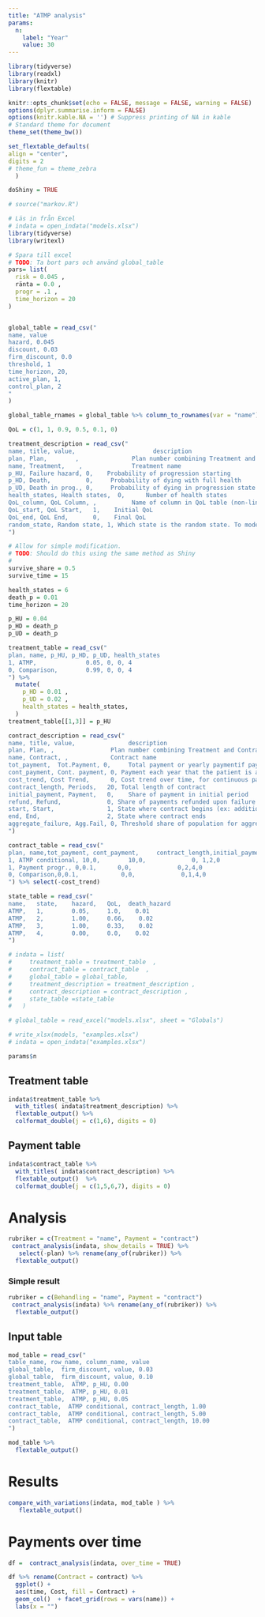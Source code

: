 ```yaml
---
title: "ATMP analysis"
params:
  n:
    label: "Year"
    value: 30
---
```


```r
library(tidyverse)
library(readxl)
library(knitr)
library(flextable)

knitr::opts_chunk$set(echo = FALSE, message = FALSE, warning = FALSE)
options(dplyr.summarise.inform = FALSE)
options(knitr.kable.NA = '') # Suppress printing of NA in kable
# Standard theme for document 
theme_set(theme_bw()) 

set_flextable_defaults(
align = "center",
digits = 2
# theme_fun = theme_zebra
  )

doShiny = TRUE

# source("markov.R")

# Läs in från Excel
# indata = open_indata("models.xlsx")
library(tidyverse)
library(writexl)

# Spara till excel
# TODO: Ta bort pars och använd global_table
pars= list(
  risk = 0.045 ,
  ränta = 0.0 ,
  progr = .1 ,
  time_horizon = 20
)


global_table = read_csv("
name, value
hazard, 0.045 
discount, 0.03 
firm_discount, 0.0
threshold, 1
time_horizon, 20,
active_plan, 1, 
control_plan, 2
"
) 

global_table_rnames = global_table %>% column_to_rownames(var = "name") 

QoL = c(1, 1, 0.9, 0.5, 0.1, 0)

treatment_description = read_csv("
name, title, value,                      description
plan, Plan,        ,               Plan number combining Treatment and Contract 
name, Treatment,    ,              Treatment name
p_HU, Failure hazard, 0,    Probability of progression starting
p_HD, Death,          0,     Probability of dying with full health
p_UD, Death in prog., 0,     Probability of dying in progression state
health_states, Health states,  0,      Number of health states
QoL_column, QoL Column, ,          Name of column in QoL table (non-linear progression)
QoL_start, QoL Start,   1,    Initial QoL
QoL_end, QoL End,       0,    Final QoL
random_state, Random state, 1, Which state is the random state. To model progression before treatment
")

# Allow for simple modification. 
# TODO: Should do this using the same method as Shiny
# 
survive_share = 0.5
survive_time = 15

health_states = 6
death_p = 0.01
time_horizon = 20

p_HU = 0.04
p_HD = death_p
p_UD = death_p

treatment_table = read_csv("
plan, name, p_HU, p_HD, p_UD, health_states
1, ATMP,              0.05, 0, 0, 4
0, Comparison,        0.99, 0, 0, 4
") %>% 
  mutate(
    p_HD = 0.01 , 
    p_UD = 0.02 ,
    health_states = health_states, 
  )
treatment_table[[1,3]] = p_HU

contract_description = read_csv("
name, title, value,               description
plan, Plan, ,                Plan number combining Treatment and Contract 
name, Contract, ,            Contract name
tot_payment,  Tot.Payment, 0,     Total payment or yearly paymentif payment is continuous
cont_payment, Cont. payment, 0, Payment each year that the patient is alive (traditional) 
cost_trend, Cost Trend,      0, Cost trend over time, for continuous payment
contract_length, Periods,   20, Total length of contract
initial_payment, Payment,   0,    Share of payment in initial period
refund, Refund,             0, Share of payments refunded upon failure (progression)
start, Start,               1, State where contract begins (ex: additional treatment in progression) 
end, End,                   2, State where contract ends
aggregate_failure, Agg.Fail, 0, Threshold share of population for aggregate failure
")

contract_table = read_csv("
plan, name,tot_payment, cont_payment,     contract_length,initial_payment,refund, start, end, cost_trend
1, ATMP conditional, 10,0,        10,0,             0, 1,2,0
1, Payment progr., 0,0.1,      0,0,             0,2,4,0
0, Comparison,0,0.1,            0,0,             0,1,4,0
") %>% select(-cost_trend)

state_table = read_csv("
name,   state,    hazard,   QoL,  death_hazard
ATMP,   1,        0.05,     1.0,    0.01
ATMP,   2,        1.00,     0.66,    0.02
ATMP,   3,        1.00,     0.33,    0.02
ATMP,   4,        0.00,     0.0,    0.02
")

# indata = list(
#     treatment_table = treatment_table  ,
#     contract_table = contract_table  ,
#     global_table = global_table,
#     treatment_description = treatment_description ,
#     contract_description = contract_description ,
#     state_table =state_table 
#   )

# global_table = read_excel("models.xlsx", sheet = "Globals")

# write_xlsx(models, "examples.xlsx")
# indata = open_indata("examples.xlsx")

```

```r
params$n
```

## Treatment table

```r
indata$treatment_table %>% 
  with_titles( indata$treatment_description) %>% 
  flextable_output() %>% 
  colformat_double(j = c(1,6), digits = 0) 
```

## Payment table

```r
indata$contract_table %>% 
  with_titles( indata$contract_description) %>% 
  flextable_output()  %>% 
  colformat_double(j = c(1,5,6,7), digits = 0) 
```

# Analysis

```r
rubriker = c(Treatment = "name", Payment = "contract")
 contract_analysis(indata, show_details = TRUE) %>% 
   select(-plan) %>% rename(any_of(rubriker)) %>% 
  flextable_output() 
```

### Simple result

```r
rubriker = c(Behandling = "name", Payment = "contract")
 contract_analysis(indata) %>% rename(any_of(rubriker)) %>% 
  flextable_output() 
```

## Input table

```r
mod_table = read_csv("
table_name, row_name, column_name, value 
global_table,  firm_discount, value, 0.03
global_table,  firm_discount, value, 0.10
treatment_table,  ATMP, p_HU, 0.00
treatment_table,  ATMP, p_HU, 0.01
treatment_table,  ATMP, p_HU, 0.05
contract_table,  ATMP conditional, contract_length, 1.00
contract_table,  ATMP conditional, contract_length, 5.00
contract_table,  ATMP conditional, contract_length, 10.00
")

mod_table %>% 
  flextable_output() 
```

# Results

```r
compare_with_variations(indata, mod_table ) %>% 
   flextable_output()  
```


# Payments over time

```r
df =  contract_analysis(indata, over_time = TRUE) 

df %>% rename(Contract = contract) %>% 
  ggplot() + 
  aes(time, Cost, fill = Contract) + 
  geom_col()  + facet_grid(rows = vars(name)) +
  labs(x = "")
```


